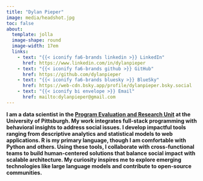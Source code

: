 ```yaml
---
title: "Dylan Pieper"
image: media/headshot.jpg
toc: false
about: 
  template: jolla
  image-shape: round
  image-width: 17em
  links:
    - text: "{{< iconify fa6-brands linkedin >}} LinkedIn"
      href: https://www.linkedin.com/in/dylanpieper
    - text: "{{< iconify fa6-brands github >}} GitHub" 
      href: https://github.com/dylanpieper
    - text: "{{< iconify fa6-brands bluesky >}} BlueSky"
      href: https://web-cdn.bsky.app/profile/dylanpieper.bsky.social
    - text: "{{< iconify bi envelope >}} Email"
      href: mailto:dylanpieper@gmail.com
---
```


**I am a data scientist in the [Program Evaluation and Research Unit](https://www.peru.pitt.edu) at the University of Pittsburgh. My work integrates full-stack programming with behavioral insights to address social issues. I develop impactful tools ranging from descriptive analytics and statistical models to web applications. R is my primary language, though I am comfortable with Python and others. Using these tools, I collaborate with cross-functional teams to build human-centered solutions that balance social impact with scalable architecture. My curiosity inspires me to explore emerging technologies like large language models and contribute to open-source communities.**
